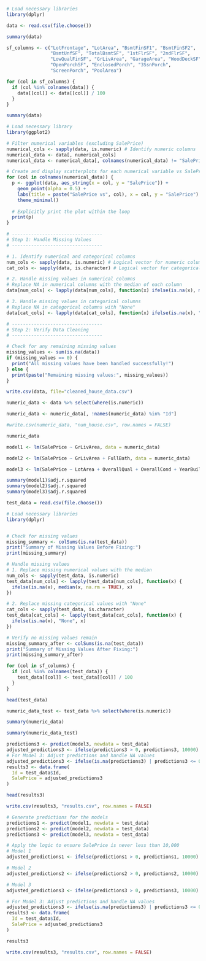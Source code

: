 ```r
# Load necessary libraries
library(dplyr)

data <- read.csv(file.choose())
```

```r
summary(data)
```

```r
sf_columns <- c("LotFrontage", "LotArea", "BsmtFinSF1", "BsmtFinSF2", 
                "BsmtUnfSF", "TotalBsmtSF", "1stFlrSF", "2ndFlrSF", 
                "LowQualFinSF", "GrLivArea", "GarageArea", "WoodDeckSF", 
                "OpenPorchSF", "EnclosedPorch", "3SsnPorch", 
                "ScreenPorch", "PoolArea")

for (col in sf_columns) {
  if (col %in% colnames(data)) {
    data[[col]] <- data[[col]] / 100
  }
}

```
```r
summary(data)
```


```r

# Load necessary library
library(ggplot2)

# Filter numerical variables (excluding SalePrice)
numerical_cols <- sapply(data, is.numeric) # Identify numeric columns
numerical_data <- data[, numerical_cols]
numerical_data <- numerical_data[, colnames(numerical_data) != "SalePrice"] # Exclude SalePrice

# Create and display scatterplots for each numerical variable vs SalePrice
for (col in colnames(numerical_data)) {
  p <- ggplot(data, aes_string(x = col, y = "SalePrice")) +
    geom_point(alpha = 0.5) +
    labs(title = paste("SalePrice vs", col), x = col, y = "SalePrice") +
    theme_minimal()
  
  # Explicitly print the plot within the loop
  print(p)
}
```

```r
# ---------------------------------
# Step 1: Handle Missing Values
# ---------------------------------

# 1. Identify numerical and categorical columns
num_cols <- sapply(data, is.numeric) # Logical vector for numeric columns
cat_cols <- sapply(data, is.character) # Logical vector for categorical columns

# 2. Handle missing values in numerical columns
# Replace NA in numerical columns with the median of each column
data[num_cols] <- lapply(data[num_cols], function(x) ifelse(is.na(x), median(x, na.rm = TRUE), x))

# 3. Handle missing values in categorical columns
# Replace NA in categorical columns with "None"
data[cat_cols] <- lapply(data[cat_cols], function(x) ifelse(is.na(x), "None", x))
```


```r
# ---------------------------------
# Step 2: Verify Data Cleaning
# ---------------------------------

# Check for any remaining missing values
missing_values <- sum(is.na(data))
if (missing_values == 0) {
  print("All missing values have been handled successfully!")
} else {
  print(paste("Remaining missing values:", missing_values))
}
```
```r
write.csv(data, file="cleaned_house_data.csv")
```

```r
numeric_data <- data %>% select(where(is.numeric))
```

```r
numeric_data <- numeric_data[, !names(numeric_data) %in% "Id"]

#write.csv(numeric_data, "num_house.csv", row.names = FALSE)
```

```r
numeric_data
```


```r
model1 <- lm(SalePrice ~ GrLivArea, data = numeric_data)
```

```r
model2 <- lm(SalePrice ~ GrLivArea + FullBath, data = numeric_data)
```

```r
model3 <- lm(SalePrice ~ LotArea + OverallQual + OverallCond + YearBuilt + YearRemodAdd + MasVnrArea + BsmtFinSF1 + TotalBsmtSF + GrLivArea + BedroomAbvGr + KitchenAbvGr + TotRmsAbvGrd + GarageCars + WoodDeckSF, data = numeric_data)
```

```r
summary(model1)$adj.r.squared
summary(model2)$adj.r.squared
summary(model3)$adj.r.squared

```

```r
test_data = read.csv(file.choose())
```

```r
# Load necessary libraries
library(dplyr)


# Check for missing values
missing_summary <- colSums(is.na(test_data))
print("Summary of Missing Values Before Fixing:")
print(missing_summary)

# Handle missing values
# 1. Replace missing numerical values with the median
num_cols <- sapply(test_data, is.numeric)
test_data[num_cols] <- lapply(test_data[num_cols], function(x) {
  ifelse(is.na(x), median(x, na.rm = TRUE), x)
})

# 2. Replace missing categorical values with "None"
cat_cols <- sapply(test_data, is.character)
test_data[cat_cols] <- lapply(test_data[cat_cols], function(x) {
  ifelse(is.na(x), "None", x)
})

# Verify no missing values remain
missing_summary_after <- colSums(is.na(test_data))
print("Summary of Missing Values After Fixing:")
print(missing_summary_after)

```

```r
for (col in sf_columns) {
  if (col %in% colnames(test_data)) {
    test_data[[col]] <- test_data[[col]] / 100
  }
}
```

```r
head(test_data)
```

```r
numeric_data_test <- test_data %>% select(where(is.numeric))
```

```r
summary(numeric_data)
```

```r
summary(numeric_data_test)
```

```r
predictions3 <- predict(model3, newdata = test_data)
adjusted_predictions3 <- ifelse(predictions3 > 0, predictions3, 10000)
# For Model 3: Adjust predictions and handle NA values
adjusted_predictions3 <- ifelse(is.na(predictions3) | predictions3 <= 0, 10000, predictions3)
results3 <- data.frame(
  Id = test_data$Id,
  SalePrice = adjusted_predictions3
)
```

```r
head(results3)
```
```r
write.csv(results3, "results.csv", row.names = FALSE)
```


```r
# Generate predictions for the models
predictions1 <- predict(model1, newdata = test_data)
predictions2 <- predict(model2, newdata = test_data)
predictions3 <- predict(model3, newdata = test_data)

# Apply the logic to ensure SalePrice is never less than 10,000
# Model 1
adjusted_predictions1 <- ifelse(predictions1 > 0, predictions1, 10000)

# Model 2
adjusted_predictions2 <- ifelse(predictions2 > 0, predictions2, 10000)

# Model 3
adjusted_predictions3 <- ifelse(predictions3 > 0, predictions3, 10000)
```


```r
# For Model 3: Adjust predictions and handle NA values
adjusted_predictions3 <- ifelse(is.na(predictions3) | predictions3 <= 0, 10000, predictions3)
results3 <- data.frame(
  Id = test_data$Id,
  SalePrice = adjusted_predictions3
)
```


```r
results3
```

```r
write.csv(results3, "results.csv", row.names = FALSE)
```






